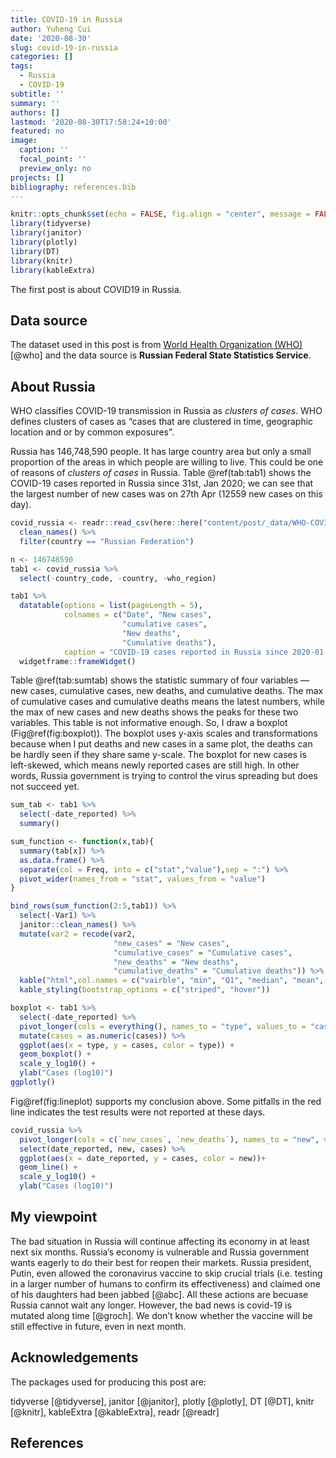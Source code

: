 ```yaml
---
title: COVID-19 in Russia
author: Yuheng Cui
date: '2020-08-30'
slug: covid-19-in-russia
categories: []
tags:
  - Russia
  - COVID-19
subtitle: ''
summary: ''
authors: []
lastmod: '2020-08-30T17:58:24+10:00'
featured: no
image:
  caption: ''
  focal_point: ''
  preview_only: no
projects: []
bibliography: references.bib
---
```


```r
knitr::opts_chunk$set(echo = FALSE, fig.align = "center", message = FALSE, warning = FALSE)
library(tidyverse)
library(janitor)
library(plotly)
library(DT)
library(knitr)
library(kableExtra)
```


The first post is about COVID19 in Russia. 

## Data source
The dataset used in this post is from [World Health Organization (WHO)](https://covid19.who.int/table)[@who] and the data source is **Russian Federal State Statistics Service**.

## About Russia
WHO classifies COVID-19 transmission in Russia as *clusters of cases*. WHO defines clusters of cases as "cases that are clustered in time, geographic location and or by common exposures". 

Russia has 146,748,590 people. It has large country area but only a small proportion of the areas in which people are willing to live. This could be one of reasons of *clusters of cases* in Russia. Table \@ref(tab:tab1) shows the COVID-19 cases reported in Russia since 31st, Jan 2020; we can see that the largest number of new cases was on 27th Apr (12559 new cases on this day). 





```r
covid_russia <- readr::read_csv(here::here("content/post/_data/WHO-COVID-19-global-data.csv")) %>% 
  clean_names() %>% 
  filter(country == "Russian Federation")
```



```r
n <- 146748590
tab1 <- covid_russia %>% 
  select(-country_code, -country, -who_region)

tab1 %>% 
  datatable(options = list(pageLength = 5),
            colnames = c("Date", "New cases", 
                         "cumulative cases", 
                         "New deaths", 
                         "Cumulative deaths"),
            caption = "COVID-19 cases reported in Russia since 2020-01-31") %>% 
  widgetframe::frameWidget()
```

Table \@ref(tab:sumtab) shows the statistic summary of four variables --- new cases, cumulative cases, new deaths, and cumulative deaths. The max of cumulative cases and cumulative deaths means the latest numbers, while the max of new cases and new deaths shows the peaks for these two variables. This table is not informative enough. So, I draw a boxplot (Fig\@ref(fig:boxplot)). The boxplot uses y-axis scales and transformations because when I put deaths and new cases in a same plot, the deaths can be hardly seen if they share same y-scale. The boxplot for new cases is left-skewed, which means  newly reported cases are still high. In other words, Russia government is trying to control the virus spreading but does not succeed yet.

```r
sum_tab <- tab1 %>%  
  select(-date_reported) %>% 
  summary()

sum_function <- function(x,tab){
  summary(tab[x]) %>% 
  as.data.frame() %>% 
  separate(col = Freq, into = c("stat","value"),sep = ":") %>% 
  pivot_wider(names_from = "stat", values_from = "value")
}

bind_rows(sum_function(2:5,tab1)) %>% 
  select(-Var1) %>% 
  janitor::clean_names() %>% 
  mutate(var2 = recode(var2, 
                       "new_cases" = "New cases",
                       "cumulative_cases" = "Cumulative cases",
                       "new_deaths" = "New deaths",
                       "cumulative_deaths" = "Cumulative deaths")) %>% 
  kable("html",col.names = c("vairble", "min", "Q1", "median", "mean", "Q3", "max")) %>% 
  kable_styling(bootstrap_options = c("striped", "hover"))

```

```r
boxplot <- tab1 %>% 
  select(-date_reported) %>% 
  pivot_longer(cols = everything(), names_to = "type", values_to = "cases") %>% 
  mutate(cases = as.numeric(cases)) %>% 
  ggplot(aes(x = type, y = cases, color = type)) +
  geom_boxplot() +
  scale_y_log10() +
  ylab("Cases (log10)")
ggplotly()
```

Fig\@ref(fig:lineplot) supports my conclusion above. Some pitfalls in the red line indicates the test results were not reported at these days. 

```r
covid_russia %>% 
  pivot_longer(cols = c(`new_cases`, `new_deaths`), names_to = "new", values_to = "cases") %>% 
  select(date_reported, new, cases) %>% 
  ggplot(aes(x = date_reported, y = cases, color = new))+
  geom_line() +
  scale_y_log10() +
  ylab("Cases (log10)")

```


## My viewpoint

The bad situation in Russia will continue affecting its economy in at least next six months. Russia's economy is vulnerable and Russia government wants eagerly to do their best for reopen their markets. Russia president, Putin, even allowed the coronavirus vaccine to skip crucial trials (i.e. testing in a larger number of humans to confirm its effectiveness) and claimed one of his daughters had been jabbed [@abc]. All these actions are becuase Russia cannot wait any longer. However, the bad news is covid-19 is mutated along time [@groch]. We don't know whether the vaccine will be still effective in future, even in next month.




## Acknowledgements
The packages used for producing this post are: 

tidyverse [@tidyverse], janitor [@janitor], plotly [@plotly], DT [@DT], knitr [@knitr], kableExtra [@kableExtra], readr [@readr]




## References




